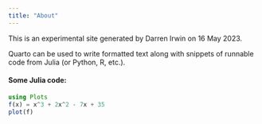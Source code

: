 ```yaml
---
title: "About"
---
```


This is an experimental site generated by Darren Irwin on 16 May 2023.


Quarto can be used to write formatted text along with snippets of runnable code from Julia (or Python, R, etc.). 

#### Some Julia code:

```julia
using Plots
f(x) = x^3 + 2x^2 - 7x + 35
plot(f)
```